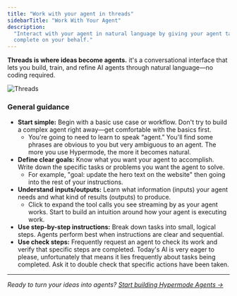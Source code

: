 ```yaml
---
title: "Work with your agent in threads"
sidebarTitle: "Work With Your Agent"
description:
  "Interact with your agent in natural language by giving your agent tasks to
  complete on your behalf."
---
```


**Threads is where ideas become agents.** it's a conversational interface that
lets you build, train, and refine AI agents through natural language—no coding
required.

![Threads](/images/agents/threads.png)

### General guidance

- **Start simple:** Begin with a basic use case or workflow. Don't try to build
  a complex agent right away—get comfortable with the basics first.
  - You're going to need to learn to speak “agent.” You'll find some phrases are
    obvious to you but very ambiguous to an agent. The more you use Hypermode,
    the more it becomes natural.
- **Define clear goals:** Know what you want your agent to accomplish. Write
  down the specific tasks or problems you want the agent to solve.
  - For example, "goal: update the hero text on the website" then going into the
    rest of your instructions.
- **Understand inputs/outputs:** Learn what information (inputs) your agent
  needs and what kind of results (outputs) to produce.
  - Click to expand the tool calls you see streaming by as your agent works.
    Start to build an intuition around how your agent is executing work.
- **Use step-by-step instructions:** Break down tasks into small, logical steps.
  Agents perform best when instructions are clear and sequential.
- **Use check steps:** Frequently request an agent to check its work and verify
  that specific steps are completed. Today's AI is very eager to please,
  unfortunately that means it lies frequently about tasks being completed. Ask
  it to double check that specific actions have been taken.

---

_Ready to turn your ideas into agents?
[Start building Hypermode Agents →](https://hypermode.com/login)_
